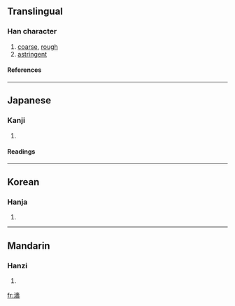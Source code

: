 {{see|澀}}

==Translingual==
===Han character===
{{Han char|rn=85|rad=水|as=15|sn=18|four=|canj=水木人田 (EDOW)}}
# [[coarse]], [[rough]]
# [[astringent]]
====References====
{{Han ref|kx=0659.140|dkj=18610|dj=1069.090|hdz=31777.070|uh=7012|ud=28690}}

----
==Japanese==
===Kanji===
{{ja-kanji|grade=|rs=水15}}
# {{defn|Japanese}} 
====Readings====
{{ja-readings|on=[[しょく]] (shoku)|kun=[[しぶる]] (shiburu)}}

----
==Korean==
===Hanja===
{{ko-hanja|hangeul=색|eumhun=|rv=saek|mr=saek|y=sayk}}
# {{defn|Korean}}

----
==Mandarin==
===Hanzi===
{{cmn-hanzi|pin=[[qìn]] (qin4), [[sè]] (se4)|wg=ch'in<sup>4</sup>, se<sup>4</sup>}}
# {{defn|Mandarin}}

[[fr:瀒]]